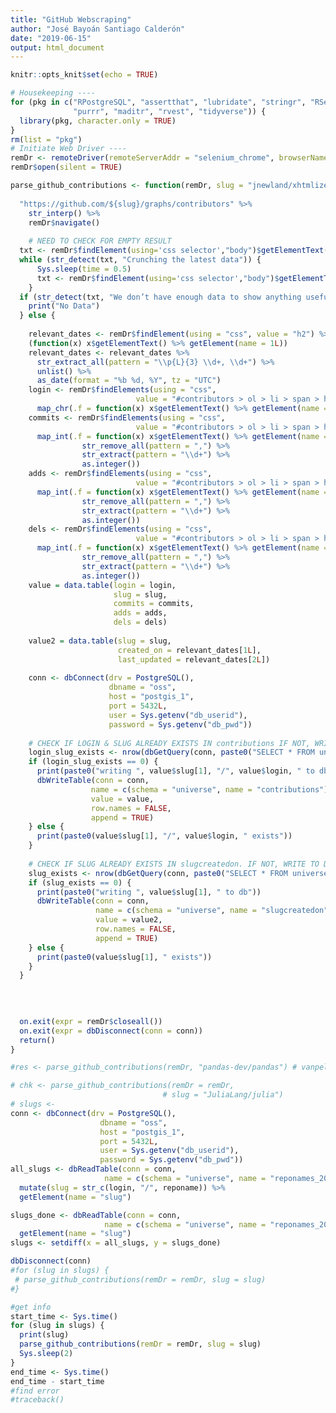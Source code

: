 ```yaml
---
title: "GitHub Webscraping"
author: "José Bayoán Santiago Calderón"
date: "2019-06-15"
output: html_document
---
```

  
  ```r
knitr::opts_knit$set(echo = TRUE)
```


```r
# Housekeeping ----
for (pkg in c("RPostgreSQL", "assertthat", "lubridate", "stringr", "RSelenium",
              "purrr", "maditr", "rvest", "tidyverse")) {
  library(pkg, character.only = TRUE)
}
rm(list = "pkg")
# Initiate Web Driver ----
remDr <- remoteDriver(remoteServerAddr = "selenium_chrome", browserName = "chrome")
remDr$open(silent = TRUE)
```

```r
parse_github_contributions <- function(remDr, slug = "jnewland/xhtmlize") {
  
  "https://github.com/${slug}/graphs/contributors" %>%
    str_interp() %>%
    remDr$navigate()
  
    # NEED TO CHECK FOR EMPTY RESULT
  txt <- remDr$findElement(using='css selector',"body")$getElementText()
  while (str_detect(txt, "Crunching the latest data")) {
      Sys.sleep(time = 0.5)
      txt <- remDr$findElement(using='css selector',"body")$getElementText()
    }
  if (str_detect(txt, "We don’t have enough data to show anything useful")) {
    print("No Data")
  } else {
    
    relevant_dates <- remDr$findElement(using = "css", value = "h2") %>%
    (function(x) x$getElementText() %>% getElement(name = 1L))
    relevant_dates <- relevant_dates %>%
      str_extract_all(pattern = "\\p{L}{3} \\d+, \\d+") %>%
      unlist() %>%
      as_date(format = "%b %d, %Y", tz = "UTC")
    login <- remDr$findElements(using = "css",
                            value = "#contributors > ol > li > span > h3 > a.text-normal") %>%
      map_chr(.f = function(x) x$getElementText() %>% getElement(name = 1L))
    commits <- remDr$findElements(using = "css",
                            value = "#contributors > ol > li > span > h3 > span.f6.d-block.text-gray-light > span > a") %>%
      map_int(.f = function(x) x$getElementText() %>% getElement(name = 1L) %>%
                str_remove_all(pattern = ",") %>%
                str_extract(pattern = "\\d+") %>%
                as.integer())
    adds <- remDr$findElements(using = "css",
                            value = "#contributors > ol > li > span > h3 > span.f6.d-block.text-gray-light > span > span.text-green.text-normal") %>%
      map_int(.f = function(x) x$getElementText() %>% getElement(name = 1L) %>%
                str_remove_all(pattern = ",") %>%
                str_extract(pattern = "\\d+") %>%
                as.integer())
    dels <- remDr$findElements(using = "css",
                            value = "#contributors > ol > li > span > h3 > span.f6.d-block.text-gray-light > span > span.text-red.text-normal") %>%
      map_int(.f = function(x) x$getElementText() %>% getElement(name = 1L) %>%
                str_remove_all(pattern = ",") %>%
                str_extract(pattern = "\\d+") %>%
                as.integer())
    value = data.table(login = login,
                       slug = slug,
                       commits = commits,
                       adds = adds,
                       dels = dels)
    
    value2 = data.table(slug = slug,
                        created_on = relevant_dates[1L],
                        last_updated = relevant_dates[2L])
    
    conn <- dbConnect(drv = PostgreSQL(),
                      dbname = "oss",
                      host = "postgis_1",
                      port = 5432L,
                      user = Sys.getenv("db_userid"),
                      password = Sys.getenv("db_pwd"))
  
    # CHECK IF LOGIN & SLUG ALREADY EXISTS IN contributions IF NOT, WRITE TO DB.
    login_slug_exists <- nrow(dbGetQuery(conn, paste0("SELECT * FROM universe.contributions WHERE slug = '", value$slug[1], "'", " AND login = '", value$login, "'")))
    if (login_slug_exists == 0) {
      print(paste0("writing ", value$slug[1], "/", value$login, " to db"))
      dbWriteTable(conn = conn,
                  name = c(schema = "universe", name = "contributions"),
                  value = value,
                  row.names = FALSE,
                  append = TRUE) 
    } else {
      print(paste0(value$slug[1], "/", value$login, " exists"))
    }
    
    # CHECK IF SLUG ALREADY EXISTS IN slugcreatedon. IF NOT, WRITE TO DB.
    slug_exists <- nrow(dbGetQuery(conn, paste0("SELECT * FROM universe.slugcreatedon WHERE slug = '", value2$slug[1], "'")))
    if (slug_exists == 0) {
      print(paste0("writing ", value$slug[1], " to db"))
      dbWriteTable(conn = conn,
                   name = c(schema = "universe", name = "slugcreatedon"),
                   value = value2,
                   row.names = FALSE,
                   append = TRUE)
    } else {
      print(paste0(value$slug[1], " exists"))
    }
  }

  
  
  
  on.exit(expr = remDr$closeall())
  on.exit(expr = dbDisconnect(conn = conn))
  return()
}
```

```r
#res <- parse_github_contributions(remDr, "pandas-dev/pandas") # vanpelt/jsawesome pandas-dev/pandas
```

```r
# chk <- parse_github_contributions(remDr = remDr,
                                  # slug = "JuliaLang/julia")
# slugs <- 
conn <- dbConnect(drv = PostgreSQL(),
                    dbname = "oss",
                    host = "postgis_1",
                    port = 5432L,
                    user = Sys.getenv("db_userid"),
                    password = Sys.getenv("db_pwd"))
all_slugs <- dbReadTable(conn = conn,
                     name = c(schema = "universe", name = "reponames_2013_unique")) %>%
  mutate(slug = str_c(login, "/", reponame)) %>%
  getElement(name = "slug")

slugs_done <- dbReadTable(conn = conn,
                     name = c(schema = "universe", name = "reponames_2013_unique")) %>%
  getElement(name = "slug")
slugs <- setdiff(x = all_slugs, y = slugs_done)

dbDisconnect(conn)
#for (slug in slugs) {
 # parse_github_contributions(remDr = remDr, slug = slug)
#}

```

```r
#get info
start_time <- Sys.time()
for (slug in slugs) {
  print(slug)
  parse_github_contributions(remDr = remDr, slug = slug)
  Sys.sleep(2)
}
end_time <- Sys.time()
end_time - start_time
#find error
#traceback()

```

